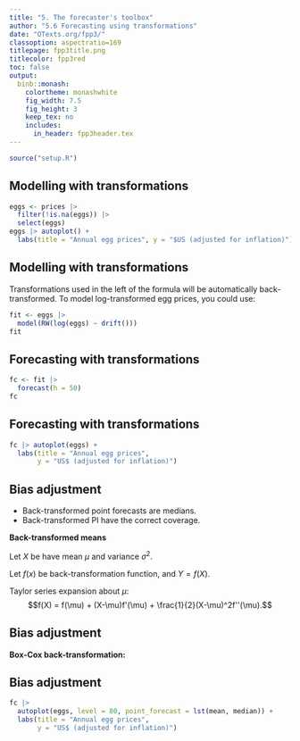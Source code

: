 ```yaml
---
title: "5. The forecaster's toolbox"
author: "5.6 Forecasting using transformations"
date: "OTexts.org/fpp3/"
classoption: aspectratio=169
titlepage: fpp3title.png
titlecolor: fpp3red
toc: false
output:
  binb::monash:
    colortheme: monashwhite
    fig_width: 7.5
    fig_height: 3
    keep_tex: no
    includes:
      in_header: fpp3header.tex
---
```


```r
source("setup.R")
```

## Modelling with transformations

```r
eggs <- prices |>
  filter(!is.na(eggs)) |>
  select(eggs)
eggs |> autoplot() +
  labs(title = "Annual egg prices", y = "$US (adjusted for inflation)")
```

## Modelling with transformations

Transformations used in the left of the formula will be automatically back-transformed. To model log-transformed egg prices, you could use:

\fontsize{13}{15}\sf

```r
fit <- eggs |>
  model(RW(log(eggs) ~ drift()))
fit
```

## Forecasting with transformations

\fontsize{11}{12}\sf

```r
fc <- fit |>
  forecast(h = 50)
fc
```

## Forecasting with transformations

```r
fc |> autoplot(eggs) +
  labs(title = "Annual egg prices",
       y = "US$ (adjusted for inflation)")
```

## Bias adjustment

  * Back-transformed point forecasts are medians.
  * Back-transformed PI have the correct coverage.

\pause

**Back-transformed means**

Let $X$ be have mean $\mu$ and variance $\sigma^2$.

Let $f(x)$ be back-transformation function, and $Y=f(X)$.

Taylor series expansion about $\mu$:
$$f(X) = f(\mu) + (X-\mu)f'(\mu) + \frac{1}{2}(X-\mu)^2f''(\mu).$$\pause\vspace*{-0.4cm}

\begin{alertblock}{}
\centerline{$\E[Y] = \E[f(X)] = f(\mu) + \frac12 \sigma^2 f''(\mu)$}
\end{alertblock}

## Bias adjustment

\fontsize{13}{15}\sf

**Box-Cox back-transformation:**
\begin{align*}
y_t &= \left\{\begin{array}{ll}
        \exp(w_t)      & \quad \lambda = 0; \\
        (\lambda W_t+1)^{1/\lambda}  & \quad \lambda \ne 0.
\end{array}\right. \\
f(x) &= \begin{cases}
                        e^x & \quad\lambda=0;\\
 (\lambda x + 1)^{1/\lambda} & \quad\lambda\ne0.
 \end{cases}\\
f''(x) &= \begin{cases}
                        e^x & \quad\lambda=0;\\
 (1-\lambda)(\lambda x + 1)^{1/\lambda-2} & \quad\lambda\ne0.
 \end{cases}
\end{align*}\pause
\begin{alertblock}{}
\centerline{$\E[Y] = \begin{cases}
                        e^\mu\left[1+\frac{\sigma^2}{2}\right] & \quad\lambda=0;\\
 (\lambda \mu + 1)^{1/\lambda}\left[1+\frac{\sigma^2(1-\lambda)}{2(\lambda\mu+1)^2}\right] & \quad\lambda\ne0.
 \end{cases}$}
\end{alertblock}

## Bias adjustment

```r
fc |>
  autoplot(eggs, level = 80, point_forecast = lst(mean, median)) +
  labs(title = "Annual egg prices",
       y = "US$ (adjusted for inflation)")
```
